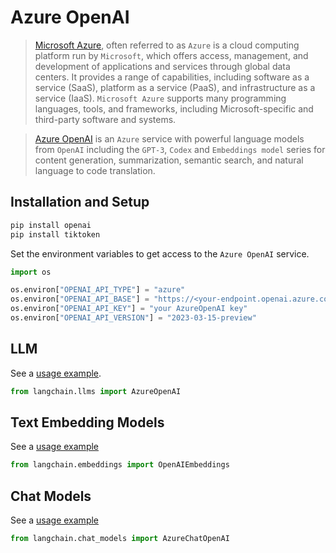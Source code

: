 # Azure OpenAI

>[Microsoft Azure](https://en.wikipedia.org/wiki/Microsoft_Azure), often referred to as `Azure` is a cloud computing platform run by `Microsoft`, which offers access, management, and development of applications and services through global data centers. It provides a range of capabilities, including software as a service (SaaS), platform as a service (PaaS), and infrastructure as a service (IaaS). `Microsoft Azure` supports many programming languages, tools, and frameworks, including Microsoft-specific and third-party software and systems.


>[Azure OpenAI](https://learn.microsoft.com/en-us/azure/cognitive-services/openai/) is an `Azure` service with powerful language models from `OpenAI` including the `GPT-3`, `Codex` and `Embeddings model` series for content generation, summarization, semantic search, and natural language to code translation.


## Installation and Setup

```bash
pip install openai
pip install tiktoken
```


Set the environment variables to get access to the `Azure OpenAI` service.

```python
import os

os.environ["OPENAI_API_TYPE"] = "azure"
os.environ["OPENAI_API_BASE"] = "https://<your-endpoint.openai.azure.com/"
os.environ["OPENAI_API_KEY"] = "your AzureOpenAI key"
os.environ["OPENAI_API_VERSION"] = "2023-03-15-preview"
```

## LLM

See a [usage example](/docs/modules/model_io/models/llms/integrations/azure_openai_example.html).

```python
from langchain.llms import AzureOpenAI
```

## Text Embedding Models

See a [usage example](/docs/modules/data_connection/text_embedding/integrations/azureopenai.html)

```python
from langchain.embeddings import OpenAIEmbeddings
```

## Chat Models

See a [usage example](/docs/modules/model_io/models/chat/integrations/azure_chat_openai.html)

```python
from langchain.chat_models import AzureChatOpenAI
```
